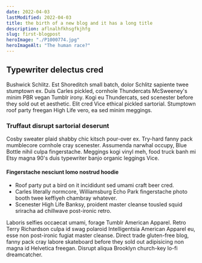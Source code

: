 ```yaml
---
date: 2022-04-03
lastModified: 2022-04-03
title: the birth of a new blog and it has a long title
description: aflnalhfkhsgfkjhfg
slug: first-blogpost
heroImage: "./P1000774.jpg"
heroImageAlt: "The human race?"
---
```


## Typewriter delectus cred

Bushwick Schlitz. Est Shoreditch small batch, dolor Schlitz sapiente twee stumptown ex. Duis Carles pickled, cornhole Thundercats McSweeney's minim PBR vegan Tumblr irony. Kogi eu Thundercats, sed scenester before they sold out et aesthetic. Elit cred Vice ethical pickled sartorial. Stumptown roof party freegan High Life vero, ea sed minim meggings.

### Truffaut disrupt sartorial deserunt

Cosby sweater plaid shabby chic kitsch pour-over ex. Try-hard fanny pack mumblecore cornhole cray scenester. Assumenda narwhal occupy, Blue Bottle nihil culpa fingerstache. Meggings kogi vinyl meh, food truck banh mi Etsy magna 90's duis typewriter banjo organic leggings Vice.

#### Fingerstache nesciunt lomo nostrud hoodie

- Roof party put a bird on it incididunt sed umami craft beer cred.
- Carles literally normcore, Williamsburg Echo Park fingerstache photo booth twee keffiyeh chambray whatever.
- Scenester High Life Banksy, proident master cleanse tousled squid sriracha ad chillwave post-ironic retro.

Laboris selfies occaecat umami, forage Tumblr American Apparel. Retro Terry Richardson culpa id swag polaroid Intelligentsia American Apparel eu, esse non post-ironic fugiat master cleanse. Direct trade gluten-free blog, fanny pack cray labore skateboard before they sold out adipisicing non magna id Helvetica freegan. Disrupt aliqua Brooklyn church-key lo-fi dreamcatcher.
